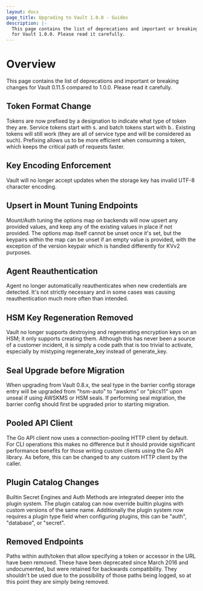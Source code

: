 ```yaml
---
layout: docs
page_title: Upgrading to Vault 1.0.0 - Guides
description: |-
  This page contains the list of deprecations and important or breaking changes
  for Vault 1.0.0. Please read it carefully.
---
```


# Overview

This page contains the list of deprecations and important or breaking changes
for Vault 0.11.5 compared to 1.0.0. Please read it carefully.

## Token Format Change

Tokens are now prefixed by a designation to indicate what type of token they are. Service tokens start with s. and batch tokens start with b.. Existing tokens will still work (they are all of service type and will be considered as such). Prefixing allows us to be more efficient when consuming a token, which keeps the critical path of requests faster.

## Key Encoding Enforcement

Vault will no longer accept updates when the storage key has invalid UTF-8 character encoding.

## Upsert in Mount Tuning Endpoints

Mount/Auth tuning the options map on backends will now upsert any provided values, and keep any of the existing values in place if not provided. The options map itself cannot be unset once it's set, but the keypairs within the map can be unset if an empty value is provided, with the exception of the version keypair which is handled differently for KVv2 purposes.

## Agent Reauthentication

Agent no longer automatically reauthenticates when new credentials are detected. It's not strictly necessary and in some cases was causing reauthentication much more often than intended.

## HSM Key Regeneration Removed

Vault no longer supports destroying and regenerating encryption keys on an HSM; it only supports creating them. Although this has never been a source of a customer incident, it is simply a code path that is too trivial to activate, especially by mistyping regenerate_key instead of generate_key.

## Seal Upgrade before Migration

When upgrading from Vault 0.8.x, the seal type in the barrier config storage entry will be upgraded from "hsm-auto" to "awskms" or "pkcs11" upon unseal if using AWSKMS or HSM seals. If performing seal migration, the barrier config should first be upgraded prior to starting migration.

## Pooled API Client

The Go API client now uses a connection-pooling HTTP client by default. For CLI operations this makes no difference but it should provide significant performance benefits for those writing custom clients using the Go API library. As before, this can be changed to any custom HTTP client by the caller.

## Plugin Catalog Changes

Builtin Secret Engines and Auth Methods are integrated deeper into the plugin system. The plugin catalog can now override builtin plugins with custom versions of the same name. Additionally the plugin system now requires a plugin type field when configuring plugins, this can be "auth", "database", or "secret".

## Removed Endpoints

Paths within auth/token that allow specifying a token or accessor in the URL have been removed. These have been deprecated since March 2016 and undocumented, but were retained for backwards compatibility. They shouldn't be used due to the possibility of those paths being logged, so at this point they are simply being removed.
